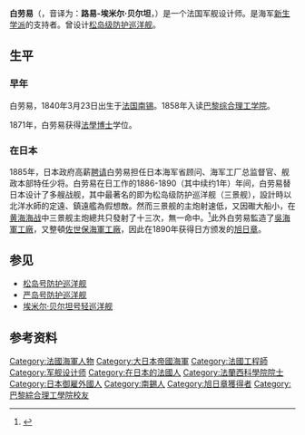 {{Infobox person
|name        = 白劳易
|image       = Louis-Émile Bertin.jpg
|alt         =
|caption     = 身着[[法兰西学会|法兰西学会]]制服的白劳易
|birth_date  = {{Birth date|1840|03|23}}
|birth_place = [[法国|法国]][[南锡|南锡]]
|death_date  = {{Death date and age|1924|10|22|1840|03|23}}
|death_place = [[法国|法国]][[芒什省|芒什省]][[拉格拉斯里|拉格拉斯里]]
|nationality = {{flag|France}}
|other_names = 
|known_for   = 
|occupation  = 军舰设计师
}}
'''白劳易'''（{{lang-fr|'''Louis-Émile Bertin'''}}，音译为：'''路易-埃米尔·贝尔坦'''，{{bd|1840年|3月23日|1924年|10月22日|catIdx=Bertin}}）是一个法国军舰设计师。是海军[[少壯派_(海軍思想)|新生学派]]的支持者。曾设计[[松岛级防护巡洋舰|松岛级防护巡洋舰]]。
== 生平 ==
=== 早年 ===
白劳易，1840年3月23日出生于[[法国|法国]][[南锡|南锡]]。1858年入读[[巴黎综合理工学院|巴黎综合理工学院]]。

1871年，白劳易获得[[法學博士|法學博士]]学位。

=== 在日本 ===
1885年，日本政府高薪[[御雇外國人|聘请]]白劳易担任日本海军省顾问、海军工厂总监督官、舰政本部特任少将。白劳易在日工作的1886-1890（其中续约1年）年间，白劳易替日本设计了多艘战舰，其中最著名的即为松岛级防护巡洋舰（三景舰），設計時以北洋水師的定遠、鎮遠艦為假想敵。然而三景舰的主炮射速低，又因礮大船小，在[[黄海海战_(1894年)|黄海海战]]中三景舰主炮總共只發射了十三次，無一命中。<ref>{{cite journal |author= 马幼垣 |date= 1994年9月 |title= 中日甲午战争黄海海战新探一例——法人白劳易与日本海军三景舰的建造 |journal= 新竹：《清华学报》 |volume= 新二十四卷 |issue= 第三期 |pages= 第297～298,314页 |url= http://nthur.lib.nthu.edu.tw/retrieve/111119/JA01_1994_p297.pdf |archiveurl= https://web.archive.org/web/20190226061124/http://nthur.lib.nthu.edu.tw/retrieve/111119/JA01_1994_p297.pdf |archivedate= 2019-02-26 |deadurl= yes |access-date= 2019-02-26 }}</ref>此外白劳易監造了[[吳海軍工廠|吳海軍工廠]]，又整頓[[佐世保海軍工廠|佐世保海軍工廠]]，因此在1890年获得日方颁发的[[旭日章|旭日章]]。

== 参见 ==
*[[松島號防護巡洋艦|松岛号防护巡洋舰]]
*[[嚴島號防護巡洋艦|严岛号防护巡洋舰]]
*[[埃米尔·贝尔坦号轻巡洋舰|埃米尔·贝尔坦号轻巡洋舰]]

== 参考资料 ==
{{Reflist}}

{{日本御雇外國人}}

{{Authority control}}
{{DEFAULTSORT:Bertin, Louis-Émile}}

[[Category:法國海軍人物|Category:法國海軍人物]]
[[Category:大日本帝國海軍|Category:大日本帝國海軍]]
[[Category:法國工程師|Category:法國工程師]]
[[Category:军舰设计师|Category:军舰设计师]]
[[Category:在日本的法國人|Category:在日本的法國人]]
[[Category:法蘭西科學院院士|Category:法蘭西科學院院士]]
[[Category:日本御雇外國人|Category:日本御雇外國人]]
[[Category:南錫人|Category:南錫人]]
[[Category:旭日章獲得者|Category:旭日章獲得者]]
[[Category:巴黎綜合理工學院校友|Category:巴黎綜合理工學院校友]]